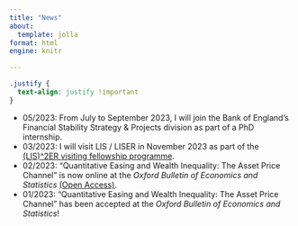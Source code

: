 ```yaml
---
title: "News"
about:
  template: jolla
format: html
engine: knitr

---
```

```css
.justify {
  text-align: justify !important
}
```
::: {.justify}

- 05/2023: From July to September 2023, I will join the Bank of England's Financial Stability Strategy & Projects division as part of a PhD internship. 
- 03/2023: I will visit LIS / LISER in November 2023 as part of the <a href="https://www.lisdatacenter.org/projects/lis2er-initiative/visitors/"> (LIS)^2ER visiting fellowship programme</a>.
- 02/2023: "Quantitative Easing and Wealth Inequality: The Asset Price Channel" is now online at the <em>Oxford Bulletin of Economics and Statistics</em> <a href="https://onlinelibrary.wiley.com/doi/10.1111/obes.12543"> (Open Access)</a>.
- 01/2023: "Quantitative Easing and Wealth Inequality: The Asset Price Channel" has been accepted at the <em>Oxford Bulletin of Economics and Statistics</em>!
:::

